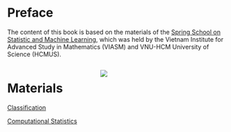 # Preface {.unnumbered}

The content of this book is based on the materials of the [Spring School on Statistic and Machine Learning](https://viasm.edu.vn/hdkh/spring-school-on-saml), which was held by the Vietnam Institute for Advanced Study in Mathematics (VIASM) and VNU-HCM University of Science (HCMUS).

:::: {.columns}

::: {.column width="40%"}

# Materials

[Classification](https://perso.math.univ-toulouse.fr/lagnoux/enseignements/)

[Computational Statistics](https://plmlab.math.cnrs.fr/chevallier-teaching/hcmus-springschool-computationalstatistics)

:::

::: {.column width="60%"}

![](fig/poster.png)

:::

::::